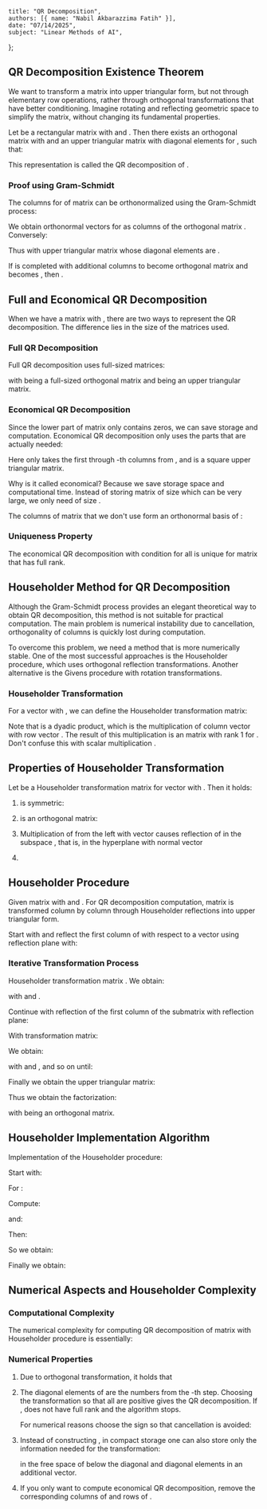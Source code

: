     title: "QR Decomposition",
    authors: [{ name: "Nabil Akbarazzima Fatih" }],
    date: "07/14/2025",
    subject: "Linear Methods of AI",
};

## QR Decomposition Existence Theorem

We want to transform a matrix into upper triangular form, but not through elementary row operations, rather through orthogonal transformations that have better conditioning. Imagine rotating and reflecting geometric space to simplify the matrix, without changing its fundamental properties.

Let <InlineMath math="A \in \mathbb{R}^{m \times n}" /> be a rectangular matrix with <InlineMath math="m \geq n" /> and <InlineMath math="\text{Rank}A = n" />. Then there exists an orthogonal matrix <InlineMath math="Q \in \mathbb{R}^{m \times m}" /> with <InlineMath math="Q^T Q = I" /> and an upper triangular matrix <InlineMath math="R \in \mathbb{R}^{m \times n}" /> with diagonal elements <InlineMath math="r_{ii} > 0" /> for <InlineMath math="i = 1, \ldots, n" />, such that:

<BlockMath math="A = Q \cdot R" />

This representation is called the QR decomposition of <InlineMath math="A" />.

### Proof using Gram-Schmidt

The columns <InlineMath math="a_j" /> for <InlineMath math="j = 1, \ldots, n" /> of matrix <InlineMath math="A" /> can be orthonormalized using the Gram-Schmidt process:

<MathContainer>
<BlockMath math="\tilde{q}_j := a_j - \sum_{k=1}^{j-1} \langle a_j, q_k \rangle \cdot q_k" />
<BlockMath math="q_j := \frac{\tilde{q}_j}{\|\tilde{q}_j\|_2}" />
</MathContainer>

We obtain orthonormal vectors <InlineMath math="q_j" /> for <InlineMath math="j = 1, \ldots, n" /> as columns of the orthogonal matrix <InlineMath math="Q_1 \in \mathbb{R}^{m \times n}" />. Conversely:

<MathContainer>
<BlockMath math="a_j = \sum_{k=1}^{j-1} \langle a_j, q_k \rangle \cdot q_k + \tilde{q}_j" />
<BlockMath math="= \sum_{k=1}^{j-1} \langle a_j, q_k \rangle \cdot q_k + \|\tilde{q}_j\|_2 \cdot q_j" />
<BlockMath math="= \sum_{k=1}^{j-1} q_k \cdot r_{kj} + q_j \cdot r_{jj}" />
</MathContainer>

Thus <InlineMath math="A = Q_1 R_1" /> with upper triangular matrix <InlineMath math="R_1 \in \mathbb{R}^{n \times n}" /> whose diagonal elements are <InlineMath math="r_{ii} = \|\tilde{q}_i\|_2 > 0" />.

If <InlineMath math="Q_1" /> is completed with <InlineMath math="m - n" /> additional columns to become orthogonal matrix <InlineMath math="Q = (Q_1 \quad Q_2) \in \mathbb{R}^{m \times m}" /> and <InlineMath math="R_1" /> becomes <InlineMath math="R = \begin{pmatrix} R_1 \\ 0 \end{pmatrix} \in \mathbb{R}^{m \times n}" />, then <InlineMath math="A = Q_1 R_1 = QR" />.

## Full and Economical QR Decomposition

When we have a matrix <InlineMath math="A \in \mathbb{R}^{m \times n}" /> with <InlineMath math="m \geq n" />, 
there are two ways to represent the QR decomposition. The difference lies in the size of the matrices used.

### Full QR Decomposition

Full QR decomposition uses full-sized matrices:

<BlockMath math="A = Q \cdot R" />

with <InlineMath math="Q \in \mathbb{R}^{m \times m}" /> being a full-sized orthogonal matrix and 
<InlineMath math="R \in \mathbb{R}^{m \times n}" /> being an upper triangular matrix.

### Economical QR Decomposition

Since the lower part of matrix <InlineMath math="R" /> only contains zeros, we can save storage and computation. 
Economical QR decomposition only uses the parts that are actually needed:

<BlockMath math="A = Q \cdot R = (Q_1 \quad Q_2) \cdot \begin{pmatrix} R_1 \\ 0 \end{pmatrix} = Q_1 \cdot R_1" />

Here <InlineMath math="Q_1 \in \mathbb{R}^{m \times n}" /> only takes the first through <InlineMath math="n" />-th columns 
from <InlineMath math="Q" />, and <InlineMath math="R_1 \in \mathbb{R}^{n \times n}" /> is a square upper triangular matrix.

Why is it called economical? Because we save storage space and computational time. 
Instead of storing matrix <InlineMath math="Q" /> of size <InlineMath math="m \times m" /> which can be very large, 
we only need <InlineMath math="Q_1" /> of size <InlineMath math="m \times n" />.

The columns of matrix <InlineMath math="Q_2 \in \mathbb{R}^{m \times (m-n)}" /> that we don't use form 
an orthonormal basis of <InlineMath math="\text{Kernel}A^T" />:

<BlockMath math="A^T Q_2 = R_1^T Q_1^T Q_2 = 0" />

### Uniqueness Property

The economical QR decomposition <InlineMath math="A = Q_1 \cdot R_1" /> with condition <InlineMath math="r_{ii} > 0" /> 
for all <InlineMath math="i = 1, \ldots, n" /> is unique for matrix <InlineMath math="A" /> 
that has full rank.

## Householder Method for QR Decomposition

Although the Gram-Schmidt process provides an elegant theoretical way to obtain QR decomposition, 
this method is not suitable for practical computation. The main problem is numerical instability due to cancellation, 
orthogonality of columns is quickly lost during computation.

To overcome this problem, we need a method that is more numerically stable. 
One of the most successful approaches is the Householder procedure, 
which uses orthogonal reflection transformations. Another alternative is the Givens procedure with rotation transformations.

### Householder Transformation

For a vector <InlineMath math="v \in \mathbb{R}^m" /> with <InlineMath math="\|v\|_2 = 1" />, 
we can define the Householder transformation matrix:

<BlockMath math="S = I - 2vv^T \in \mathbb{R}^{m \times m}" />

Note that <InlineMath math="vv^T" /> is a dyadic product, which is the multiplication of column vector 
<InlineMath math="v \in \mathbb{R}^{m \times 1}" /> with row vector <InlineMath math="v^T \in \mathbb{R}^{1 \times m}" />. 
The result of this multiplication is an <InlineMath math="m \times m" /> matrix with rank 1 for <InlineMath math="v \neq 0" />. 
Don't confuse this with scalar multiplication <InlineMath math="v^T v \in \mathbb{R}" />.

## Properties of Householder Transformation

Let <InlineMath math="S = I - 2vv^T \in \mathbb{R}^{m \times m}" /> be a Householder transformation matrix 
for vector <InlineMath math="v \in \mathbb{R}^m" /> with <InlineMath math="\|v\|_2 = 1" />. Then it holds:

1. <InlineMath math="S" /> is symmetric: <InlineMath math="S^T = S" />

2. <InlineMath math="S" /> is an orthogonal matrix: <InlineMath math="S^T S = I" />

3. Multiplication <InlineMath math="S \cdot x" /> of <InlineMath math="S" /> from the left with vector <InlineMath math="x \in \mathbb{R}^n" /> 
   causes reflection of <InlineMath math="x" /> in the subspace <InlineMath math="\text{Span}(v)^{\perp}" />, 
   that is, in the hyperplane with normal vector <InlineMath math="v" />

4. <InlineMath math="\text{cond}_2(S) = 1" />

## Householder Procedure

Given matrix <InlineMath math="A \in \mathbb{R}^{m \times n}" /> with <InlineMath math="m \geq n" /> 
and <InlineMath math="\text{Rank}A = n" />. For QR decomposition computation, 
matrix <InlineMath math="A" /> is transformed column by column through Householder reflections 
into upper triangular form.

Start with <InlineMath math="A_1 = A" /> and reflect the first column of <InlineMath math="A_1" /> 
with respect to a vector using reflection plane with:

<MathContainer>
<BlockMath math="\tilde{a}_1 \text{ first column of } A_1" />
<BlockMath math="\pm\|\tilde{a}_1\|_2 \cdot e_1 \in \mathbb{R}^m \text{ target vector}" />
<BlockMath math="v_1 = u_1/\|u_1\|_2 \text{ with } \text{Span}(v_1)^{\perp}" />
</MathContainer>

<BlockMath math="u_1 = \tilde{a}_1 \mp \|\tilde{a}_1\|_2 \cdot e_1" />

### Iterative Transformation Process

Householder transformation matrix <InlineMath math="S_1 = I_m - 2v_1v_1^T \in \mathbb{R}^{m \times m}" />. We obtain:

<BlockMath math="A_2 = S_1 \cdot A_1 = \begin{pmatrix} r_{11} & * \\ 0 & \tilde{A}_2 \end{pmatrix}" />

with <InlineMath math="r_{11} = \pm\|\tilde{a}_1\|_2" /> and <InlineMath math="\tilde{A}_2 \in \mathbb{R}^{m-1 \times n-1}" />.

Continue with reflection of the first column of the submatrix with reflection plane:

<MathContainer>
<BlockMath math="\tilde{a}_2 \text{ first column of } \tilde{A}_2" />
<BlockMath math="\pm\|\tilde{a}_2\|_2 \cdot \tilde{e}_1 \in \mathbb{R}^{m-1}" />
<BlockMath math="v_2 = u_2/\|u_2\|_2" />
</MathContainer>

<BlockMath math="u_2 = \tilde{a}_2 \mp \|\tilde{a}_2\|_2 \cdot \tilde{e}_1" />

With transformation matrix:

<MathContainer>
<BlockMath math="\tilde{S}_2 = I_{m-1} - 2v_2v_2^T \in \mathbb{R}^{m-1 \times m-1}" />
<BlockMath math="S_2 = \begin{pmatrix} I_1 & 0 \\ 0 & \tilde{S}_2 \end{pmatrix} \in \mathbb{R}^{m \times m}" />
</MathContainer>

We obtain:

<BlockMath math="A_3 = S_2 \cdot A_2 = \begin{pmatrix} r_{11} & * & * \\ 0 & r_{22} & * \\ 0 & 0 & \tilde{A}_3 \end{pmatrix}" />

with <InlineMath math="r_{22} = \pm\|\tilde{a}_2\|_2" /> and <InlineMath math="\tilde{A}_3 \in \mathbb{R}^{m-2 \times n-2}" />, and so on until:

<BlockMath math="\tilde{A}_n = \begin{pmatrix} \tilde{a}_{nn} \\ \vdots \\ \tilde{a}_{mn} \end{pmatrix} \in \mathbb{R}^{m-(n-1) \times 1}" />

Finally we obtain the upper triangular matrix:

<BlockMath math="A_{n+1} = R = \begin{pmatrix} r_{11} & & * \\ & \ddots & \\ 0 & & r_{nn} \\ 0 & \cdots & 0 \\ \vdots & & \vdots \\ 0 & \cdots & 0 \end{pmatrix} = S_n \cdot \ldots \cdot S_1 \cdot A = Q^T \cdot A" />

Thus we obtain the factorization:

<MathContainer>
<BlockMath math="A = Q \cdot R" />
<BlockMath math="Q = (S_n \cdot \ldots \cdot S_1)^T = S_1 \cdot \ldots \cdot S_n" />
</MathContainer>

with <InlineMath math="Q" /> being an orthogonal matrix.

## Householder Implementation Algorithm

Implementation of the Householder procedure:

Start with:
<MathContainer>
<BlockMath math="A_1 := A" />
<BlockMath math="Q_1 := I" />
</MathContainer>

For <InlineMath math="i = 1, \ldots, n" />:

<BlockMath math="\tilde{a}_i = \begin{pmatrix} a_{ii} \\ \vdots \\ a_{mi} \end{pmatrix} := \begin{pmatrix} (A_i)_{ii} \\ \vdots \\ (A_i)_{mi} \end{pmatrix} \in \mathbb{R}^{m-i+1}" />

Compute:
<MathContainer>
<BlockMath math="\sigma := \|\tilde{a}_i\|_2" />
<BlockMath math="u_i := \tilde{a}_i + \begin{pmatrix} \mp\sigma \\ 0 \\ \vdots \\ 0 \end{pmatrix} \in \mathbb{R}^{m-i+1}" />
<BlockMath math="\hat{u}_i := \begin{pmatrix} 0 \\ \vdots \\ 0 \\ u_i \end{pmatrix} \in \mathbb{R}^m" />
</MathContainer>

and:
<BlockMath math="\beta := 1/(\sigma(\sigma + |\tilde{a}_{ii}|))" />

Then:
<MathContainer>
<BlockMath math="v_i = \frac{\tilde{a}_i \mp \|\tilde{a}_i\|_2 \cdot e_1}{\|\tilde{a}_i \mp \|\tilde{a}_i\|_2 \cdot e_1\|_2} = \frac{u_i}{\|u_i\|_2}" />
<BlockMath math="\tilde{S}_i = I_{m-i+1} - 2v_i v_i^T = I_{m-i+1} - \beta u_i u_i^T" />
<BlockMath math="S_i = I_m - \beta \hat{u}_i \hat{u}_i^T" />
</MathContainer>

So we obtain:
<MathContainer>
<BlockMath math="A_{i+1} := S_i A_i = (I_m - \beta \hat{u}_i \hat{u}_i^T) A_i = A_i - \hat{u}_i (\beta \hat{u}_i^T A_i)" />
<BlockMath math="Q_{i+1} := Q_i S_i = Q_i (I_m - \beta \hat{u}_i \hat{u}_i^T) = Q_i - (Q_i \hat{u}_i) \beta \hat{u}_i^T" />
</MathContainer>

Finally we obtain:
<MathContainer>
<BlockMath math="R := A_{n+1}" />
<BlockMath math="Q := Q_{n+1}" />
</MathContainer>

## Numerical Aspects and Householder Complexity

### Computational Complexity

The numerical complexity for computing QR decomposition of matrix <InlineMath math="A \in \mathbb{R}^{m \times n}" /> 
with Householder procedure is essentially:

<MathContainer>
<BlockMath math="n^2 \cdot m \text{ arithmetic operations for } m \gg n" />
<BlockMath math="\frac{2}{3}n^3 \text{ arithmetic operations for } m \approx n" />
</MathContainer>

### Numerical Properties

1. Due to orthogonal transformation, it holds that <InlineMath math="\text{cond}_2(R) = \text{cond}_2(A)" />

2. The diagonal elements of <InlineMath math="R" /> are the numbers <InlineMath math="\pm\|\tilde{a}_i\|_2" /> 
   from the <InlineMath math="i" />-th step. Choosing the transformation so that all are positive gives the QR decomposition. 
   If <InlineMath math="\|\tilde{a}_i\|_2 = 0" />, <InlineMath math="A" /> does not have full rank 
   and the algorithm stops.

   For numerical reasons choose the sign so that cancellation is avoided:

   <MathContainer>
   <BlockMath math="u_i = \tilde{a}_i \mp \|\tilde{a}_i\|_2 \cdot e_1 \text{ (general form)}" />
   <BlockMath math="u_i = \tilde{a}_i + \text{sgn}(\tilde{a}_i) \cdot \|\tilde{a}_i\|_2 \cdot e_1 \text{ (optimal sign choice)}" />
   </MathContainer>

3. Instead of constructing <InlineMath math="Q" />, in compact storage one can also store 
   only the information needed for the transformation:

   <BlockMath math="\text{Store vector } \tilde{a}_i \mp \|\tilde{a}_i\|_2 \cdot e_1" />

   in the free space of <InlineMath math="A" /> below the diagonal and diagonal elements in an additional vector.

4. If you only want to compute economical QR decomposition, remove the corresponding columns of <InlineMath math="Q" /> and rows of <InlineMath math="R" />.